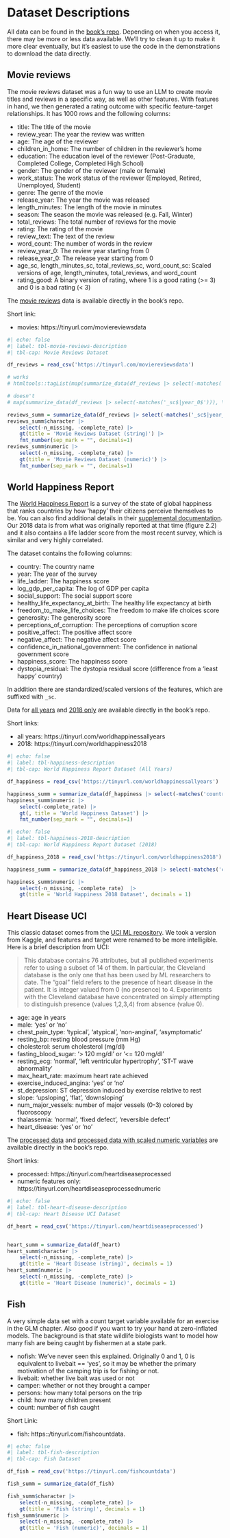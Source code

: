 # Dataset Descriptions {#sec-data-descript}

All data can be found in the [book's repo](github.com/m-clark/book-of-models/data). Depending on when you access it, there may be more or less data available.  We'll try to clean it up to make it more clear eventually, but it's easiest to use the code in the demonstrations to download the data directly.


## Movie reviews {#sec-dd-movie-reviews}

The movie reviews dataset was a fun way to use an LLM to create movie titles and reviews in a specific way, as well as other features. With features in hand, we then generated a rating outcome with specific feature-target relationships. It has 1000 rows and the following columns:

- title: The title of the movie
- review_year: The year the review was written
- age: The age of the reviewer
- children_in_home: The number of children in the reviewer's home
- education: The education level of the reviewer (Post-Graduate, Completed College, Completed High School)
- gender: The gender of the reviewer (male or female)
- work_status: The work status of the reviewer (Employed, Retired, Unemployed, Student)
- genre: The genre of the movie
- release_year: The year the movie was released
- length_minutes: The length of the movie in minutes
- season: The season the movie was released (e.g. Fall, Winter)
- total_reviews: The total number of reviews for the movie
- rating: The rating of the movie
- review_text: The text of the review
- word_count: The number of words in the review
- review_year_0: The review year starting from 0
- release_year_0: The release year starting from 0
- age_sc, length_minutes_sc, total_reviews_sc, word_count_sc: Scaled versions of age, length_minutes, total_reviews, and word_count
- rating_good: A binary version of rating, where 1 is a good rating (>= 3) and 0 is a bad rating (< 3)

The [movie reviews](https://raw.githubusercontent.com/m-clark/book-of-models/main/data/movie_reviews.csv) data is available directly in the book's repo.

Short link:

- movies: https://tinyurl.com/moviereviewsdata

\footnotesize

```r
#| echo: false
#| label: tbl-movie-reviews-description
#| tbl-cap: Movie Reviews Dataset

df_reviews = read_csv('https://tinyurl.com/moviereviewsdata')

# works
# htmltools::tagList(map(summarize_data(df_reviews |> select(-matches('_sc$|year_0$'))), \(x) gt(x)))

# doesn't
# map(summarize_data(df_reviews |> select(-matches('_sc$|year_0$'))), \(x) print(gt(x)))

reviews_summ = summarize_data(df_reviews |> select(-matches('_sc$|year_0$')))
reviews_summ$character |> 
    select(-n_missing, -complete_rate) |> 
    gt(title = 'Movie Reviews Dataset (string)') |> 
    fmt_number(sep_mark = "", decimals=1)
reviews_summ$numeric |> 
    select(-n_missing, -complete_rate) |> 
    gt(title = 'Movie Reviews Dataset (numeric)') |> 
    fmt_number(sep_mark = "", decimals=1)
```
\normalsize


## World Happiness Report {#sec-dd-world-happiness-report}

The [World Happiness Report](https://worldhappiness.report/) is a survey of the state of global happiness that ranks countries by how 'happy' their citizens perceive themselves to be.  You can also find additional details in their [supplemental documentation](https://happiness-report.s3.amazonaws.com/2024/Ch2+Appendix.pdf).  Our 2018 data is from what was originally reported at that time (figure 2.2) and it also contains a life ladder score from the most recent survey, which is similar and very highly correlated.  

The dataset contains the following columns:

- country: The country name
- year: The year of the survey
- life_ladder: The happiness score
- log_gdp_per_capita: The log of GDP per capita
- social_support: The social support score
- healthy_life_expectancy_at_birth: The healthy life expectancy at birth
- freedom_to_make_life_choices: The freedom to make life choices score
- generosity: The generosity score
- perceptions_of_corruption: The perceptions of corruption score
- positive_affect: The positive affect score
- negative_affect: The negative affect score
- confidence_in_national_government: The confidence in national government score
- happiness_score: The happiness score
- dystopia_residual: The dystopia residual score (difference from a 'least happy' country)

In addition there are standardized/scaled versions of the features, which are suffixed with `_sc`.

Data for [all years](https://raw.githubusercontent.com/m-clark/book-of-models/main/data/world_happiness_all_years.csv) and [2018 only](https://raw.githubusercontent.com/m-clark/book-of-models/main/data/world_happiness_2018.csv) are available directly in the book's repo.

Short links:

- all years: https://tinyurl.com/worldhappinessallyears
- 2018: https://tinyurl.com/worldhappiness2018

\footnotesize
```r
#| echo: false
#| label: tbl-happiness-description
#| tbl-cap: World Happiness Report Dataset (All Years)

df_happiness = read_csv('https://tinyurl.com/worldhappinessallyears')

happiness_summ = summarize_data(df_happiness |> select(-matches('country|cntry|_sc$')))
happiness_summ$numeric |> 
    select(-complete_rate) |>
    gt(, title = 'World Happiness Dataset') |> 
    fmt_number(sep_mark = "", decimals=1)
```

```r
#| echo: false
#| label: tbl-happiness-2018-description
#| tbl-cap: World Happiness Report Dataset (2018)

df_happiness_2018 = read_csv('https://tinyurl.com/worldhappiness2018')

happiness_summ = summarize_data(df_happiness_2018 |> select(-matches('country|cntry|_sc$|year')))

happiness_summ$numeric |> 
    select(-n_missing, -complete_rate)  |> 
    gt(title = 'World Happiness 2018 Dataset', decimals = 1)
```

\normalsize



## Heart Disease UCI {#sec-dd-heart-disease-uci}

This classic dataset comes from the [UCI ML repository](https://archive.ics.uci.edu/dataset/45/heart+disease). We took a version from Kaggle, and features and target were renamed to be more intelligible. Here is a brief description from UCI:

>This database contains 76 attributes, but all published experiments refer to using a subset of 14 of them.  In particular, the Cleveland database is the only one that has been used by ML researchers to date.  The "goal" field refers to the presence of heart disease in the patient.  It is integer valued from 0 (no presence) to 4. Experiments with the Cleveland database have concentrated on simply attempting to distinguish presence (values 1,2,3,4) from absence (value 0).

- age: age in years
- male: 'yes' or 'no'
- chest_pain_type: 'typical', 'atypical', 'non-anginal', 'asymptomatic'
- resting_bp: resting blood pressure (mm Hg)
- cholesterol: serum cholesterol (mg/dl)
- fasting_blood_sugar: '> 120 mg/dl' or '<= 120 mg/dl'
- resting_ecg: 'normal', 'left ventricular hypertrophy', 'ST-T wave abnormality'
- max_heart_rate: maximum heart rate achieved
- exercise_induced_angina: 'yes' or 'no'
- st_depression: ST depression induced by exercise relative to rest
- slope: 'upsloping', 'flat', 'downsloping'
- num_major_vessels: number of major vessels (0-3) colored by fluoroscopy
- thalassemia: 'normal', 'fixed defect', 'reversible defect'
- heart_disease: 'yes' or 'no'

The [processed data](https://raw.githubusercontent.com/m-clark/book-of-models/main/data/heart_disease_processed.csv) and [processed data with scaled numeric variables](https://raw.githubusercontent.com/m-clark/book-of-models/main/data/heart_disease_processed_numeric_sc.csv) are available directly in the book's repo.


Short links:

- processed: https://tinyurl.com/heartdiseaseprocessed
- numeric features only: https://tinyurl.com/heartdiseaseprocessednumeric

\footnotesize
```r
#| echo: false
#| label: tbl-heart-disease-description
#| tbl-cap: Heart Disease UCI Dataset

df_heart = read_csv('https://tinyurl.com/heartdiseaseprocessed')


heart_summ = summarize_data(df_heart)
heart_summ$character |> 
    select(-n_missing, -complete_rate) |>
    gt(title = 'Heart Disease (string)', decimals = 1)
heart_summ$numeric |> 
    select(-n_missing, -complete_rate) |>
    gt(title = 'Heart Disease (numeric)', decimals = 1)
```

\normalsize



## Fish {#sec-dd-fish}

A very simple data set with a count target variable available for an exercise in the GLM chapter.  Also good if you want to try your hand at zero-inflated models. The background is that state wildlife biologists want to model how many fish are being caught by fishermen at a state park.

- nofish: We've never seen this explained. Originally 0 and 1, 0 is equivalent to livebait == 'yes', so it may be whether the primary motivation of the camping trip is for fishing or not.
- livebait: whether live bait was used or not
- camper: whether or not they brought a camper
- persons: how many total persons on the trip
- child: how many children present
- count: number of fish caught

Short Link:

- fish: https::/tinyurl.com/fishcountdata.

\footnotesize
```r
#| echo: false
#| label: tbl-fish-description
#| tbl-cap: Fish Dataset

df_fish = read_csv('https://tinyurl.com/fishcountdata')

fish_summ = summarize_data(df_fish)

fish_summ$character |> 
    select(-n_missing, -complete_rate) |>
    gt(title = 'Fish (string)', decimals = 1)
fish_summ$numeric |> 
    select(-n_missing, -complete_rate) |>
    gt(title = 'Fish (numeric)', decimals = 1)
```

\normalsize

